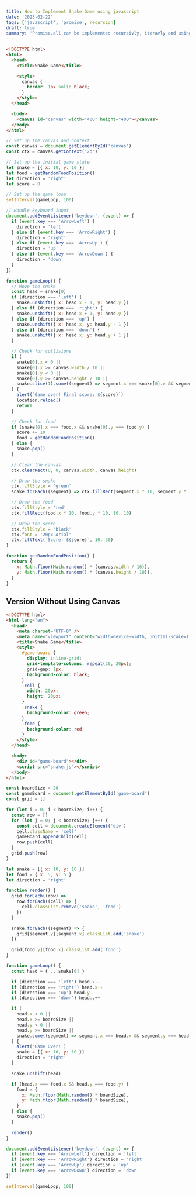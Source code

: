 ```yaml
---
title: How to Implement Snake Game using javascript
date: '2023-02-22'
tags: ['javascript', 'promise', recursion]
draft: true
summary: 'Promise.all can be implemented recursivly, iteravly and using the reduce function'
---
```


```html
<!DOCTYPE html>
<html>
  <head>
    <title>Snake Game</title>

    <style>
      canvas {
        border: 1px solid black;
      }
    </style>
  </head>

  <body>
    <canvas id="canvas" width="400" height="400"></canvas>
  </body>
</html>
```

```javascript
// Set up the canvas and context
const canvas = document.getElementById('canvas')
const ctx = canvas.getContext('2d')

// Set up the initial game state
let snake = [{ x: 10, y: 10 }]
let food = getRandomFoodPosition()
let direction = 'right'
let score = 0

// Set up the game loop
setInterval(gameLoop, 100)

// Handle keyboard input
document.addEventListener('keydown', (event) => {
  if (event.key === 'ArrowLeft') {
    direction = 'left'
  } else if (event.key === 'ArrowRight') {
    direction = 'right'
  } else if (event.key === 'ArrowUp') {
    direction = 'up'
  } else if (event.key === 'ArrowDown') {
    direction = 'down'
  }
})

function gameLoop() {
  // Move the snake
  const head = snake[0]
  if (direction === 'left') {
    snake.unshift({ x: head.x - 1, y: head.y })
  } else if (direction === 'right') {
    snake.unshift({ x: head.x + 1, y: head.y })
  } else if (direction === 'up') {
    snake.unshift({ x: head.x, y: head.y - 1 })
  } else if (direction === 'down') {
    snake.unshift({ x: head.x, y: head.y + 1 })
  }

  // Check for collisions
  if (
    snake[0].x < 0 ||
    snake[0].x >= canvas.width / 10 ||
    snake[0].y < 0 ||
    snake[0].y >= canvas.height / 10 ||
    snake.slice(1).some((segment) => segment.x === snake[0].x && segment.y === snake[0].y)
  ) {
    alert(`Game over! Final score: ${score}`)
    location.reload()
    return
  }

  // Check for food
  if (snake[0].x === food.x && snake[0].y === food.y) {
    score += 10
    food = getRandomFoodPosition()
  } else {
    snake.pop()
  }

  // Clear the canvas
  ctx.clearRect(0, 0, canvas.width, canvas.height)

  // Draw the snake
  ctx.fillStyle = 'green'
  snake.forEach((segment) => ctx.fillRect(segment.x * 10, segment.y * 10, 10, 10))

  // Draw the food
  ctx.fillStyle = 'red'
  ctx.fillRect(food.x * 10, food.y * 10, 10, 10)

  // Draw the score
  ctx.fillStyle = 'black'
  ctx.font = '20px Arial'
  ctx.fillText(`Score: ${score}`, 10, 30)
}

function getRandomFoodPosition() {
  return {
    x: Math.floor(Math.random() * (canvas.width / 10)),
    y: Math.floor(Math.random() * (canvas.height / 10)),
  }
}
```

## Version Without Using Canvas

```html
<!DOCTYPE html>
<html lang="en">
  <head>
    <meta charset="UTF-8" />
    <meta name="viewport" content="width=device-width, initial-scale=1.0" />
    <title>Snake Game</title>
    <style>
      #game-board {
        display: inline-grid;
        grid-template-columns: repeat(20, 20px);
        grid-gap: 1px;
        background-color: black;
      }
      .cell {
        width: 20px;
        height: 20px;
      }
      .snake {
        background-color: green;
      }
      .food {
        background-color: red;
      }
    </style>
  </head>

  <body>
    <div id="game-board"></div>
    <script src="snake.js"></script>
  </body>
</html>
```

```javascript
const boardSize = 20
const gameBoard = document.getElementById('game-board')
const grid = []

for (let i = 0; i < boardSize; i++) {
  const row = []
  for (let j = 0; j < boardSize; j++) {
    const cell = document.createElement('div')
    cell.className = 'cell'
    gameBoard.appendChild(cell)
    row.push(cell)
  }
  grid.push(row)
}

let snake = [{ x: 10, y: 10 }]
let food = { x: 5, y: 5 }
let direction = 'right'

function render() {
  grid.forEach((row) =>
    row.forEach((cell) => {
      cell.classList.remove('snake', 'food')
    })
  )

  snake.forEach((segment) => {
    grid[segment.y][segment.x].classList.add('snake')
  })

  grid[food.y][food.x].classList.add('food')
}

function gameLoop() {
  const head = { ...snake[0] }

  if (direction === 'left') head.x--
  if (direction === 'right') head.x++
  if (direction === 'up') head.y--
  if (direction === 'down') head.y++

  if (
    head.x < 0 ||
    head.x >= boardSize ||
    head.y < 0 ||
    head.y >= boardSize ||
    snake.some((segment) => segment.x === head.x && segment.y === head.y)
  ) {
    alert('Game Over!')
    snake = [{ x: 10, y: 10 }]
    direction = 'right'
  }

  snake.unshift(head)

  if (head.x === food.x && head.y === food.y) {
    food = {
      x: Math.floor(Math.random() * boardSize),
      y: Math.floor(Math.random() * boardSize),
    }
  } else {
    snake.pop()
  }

  render()
}

document.addEventListener('keydown', (event) => {
  if (event.key === 'ArrowLeft') direction = 'left'
  if (event.key === 'ArrowRight') direction = 'right'
  if (event.key === 'ArrowUp') direction = 'up'
  if (event.key === 'ArrowDown') direction = 'down'
})

setInterval(gameLoop, 100)
```
